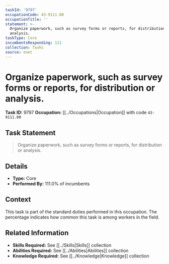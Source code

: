 ```yaml
---
taskId: '9797'
occupationCode: 43-9111.00
occupationTitle: ''
statement: >-
  Organize paperwork, such as survey forms or reports, for distribution or
  analysis.
taskType: Core
incumbentsResponding: 111
collection: Tasks
source: onet
---
```

# Organize paperwork, such as survey forms or reports, for distribution or analysis.

**Task ID:** 9797
**Occupation:** [[../Occupations|Occupation]] with code `43-9111.00`

## Task Statement

> Organize paperwork, such as survey forms or reports, for distribution or analysis.

## Details

- **Type:** Core
- **Performed By:** 111.0% of incumbents

## Context

This task is part of the standard duties performed in this occupation. The percentage indicates how common this task is among workers in the field.

## Related Information

- **Skills Required:** See [[../Skills|Skills]] collection
- **Abilities Required:** See [[../Abilities|Abilities]] collection
- **Knowledge Required:** See [[../Knowledge|Knowledge]] collection
